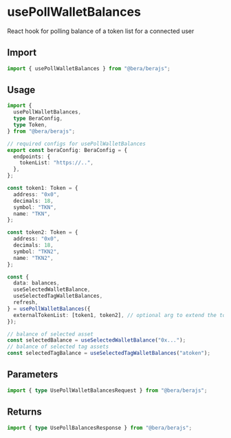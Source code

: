 # usePollWalletBalances

React hook for polling balance of a token list for a connected user

## Import

```ts twoslash
import { usePollWalletBalances } from "@bera/berajs";
```

## Usage

```ts twoslash [example.ts]
import {
  usePollWalletBalances,
  type BeraConfig,
  type Token,
} from "@bera/berajs";

// required configs for usePollWalletBalances
export const beraConfig: BeraConfig = {
  endpoints: {
    tokenList: "https://..",
  },
};

const token1: Token = {
  address: "0x0",
  decimals: 18,
  symbol: "TKN",
  name: "TKN",
};

const token2: Token = {
  address: "0x0",
  decimals: 18,
  symbol: "TKN2",
  name: "TKN2",
};

const {
  data: balances,
  useSelectedWalletBalance,
  useSelectedTagWalletBalances,
  refresh,
} = usePollWalletBalances({
  externalTokenList: [token1, token2], // optional arg to extend the token list
});

// balance of selected asset
const selectedBalance = useSelectedWalletBalance("0x...");
// balance of selected tag assets
const selectedTagBalance = useSelectedTagWalletBalances("atoken");
```

## Parameters

```ts twoslash
import { type UsePollWalletBalancesRequest } from "@bera/berajs";
```

## Returns

```ts twoslash
import { type UsePollBalancesResponse } from "@bera/berajs";
```
